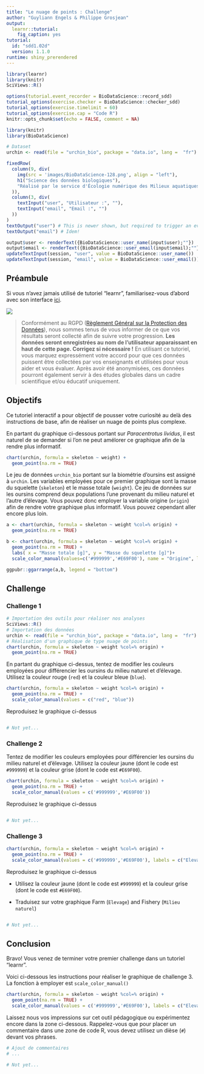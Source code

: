 ```yaml
---
title: "Le nuage de points : Challenge"
author: "Guyliann Engels & Philippe Grosjean"
output:
  learnr::tutorial:
    fig_caption: yes
tutorial:
  id: "sdd1.02d"
  version: 1.1.0
runtime: shiny_prerendered
---
```


```r
library(learnr)
library(knitr)
SciViews::R()

options(tutorial.event_recorder = BioDataScience::record_sdd)
tutorial_options(exercise.checker = BioDataScience::checker_sdd)
tutorial_options(exercise.timelimit = 60)
tutorial_options(exercise.cap = "Code R")
knitr::opts_chunk$set(echo = FALSE, comment = NA)

library(knitr)
library(BioDataScience)

# Dataset
urchin <- read(file = "urchin_bio", package = "data.io", lang =  "fr")
```

```r
fixedRow(
  column(9, div(
    img(src = 'images/BioDataScience-128.png', align = "left"),
    h1("Science des données biologiques"),
    "Réalisé par le service d'Écologie numérique des Milieux aquatiques, Université de Mons (Belgique)"
  )),
  column(3, div(
    textInput("user", "Utilisateur :", ""),
    textInput("email", "Email :", "")
  ))
)
textOutput("user") # This is newer shown, but required to trigger an event!
textOutput("email") # Idem!
```

```r
output$user <- renderText({BioDataScience::user_name(input$user);""})
output$email <- renderText({BioDataScience::user_email(input$email);""})
updateTextInput(session, "user", value = BioDataScience::user_name())
updateTextInput(session, "email", value = BioDataScience::user_email())
```


## Préambule

Si vous n'avez jamais utilisé de tutoriel "learnr", familiarisez-vous d'abord avec son interface [ici](http://biodatascience-course.sciviews.org/sdd-umons/learnr.html).

![](images/attention.jpg)

> Conformément au RGPD ([Règlement Général sur la Protection des Données](https://ec.europa.eu/info/law/law-topic/data-protection/reform/rules-business-and-organisations/principles-gdpr_fr)), nous sommes tenus de vous informer de ce que vos résultats seront collecté afin de suivre votre progression. **Les données seront enregistrées au nom de l'utilisateur apparaissant en haut de cette page. Corrigez si nécessaire !** En utilisant ce tutoriel, vous marquez expressément votre accord pour que ces données puissent être collectées par vos enseignants et utilisées pour vous aider et vous évaluer. Après avoir été anonymisées, ces données pourront également servir à des études globales dans un cadre scientifique et/ou éducatif uniquement.

## Objectifs

Ce tutoriel interactif a pour objectif de pousser votre curiosité au delà des instructions de base, afin de réaliser un nuage de points plus complexe. 

En partant du graphique ci-dessous portant sur *Paracentrotus lividus*, il est naturel de se demander si l'on ne peut amélorer ce graphique afin de la rendre plus informatif. 

```r
chart(urchin, formula = skeleton ~ weight) +
  geom_point(na.rm = TRUE)
```

Le jeu de données `urchin_bio` portant sur la biométrie d'oursins est assigné à `urchin`.  Les variables employées pour ce premier graphique sont la masse du squelette (`skeleton`) et le masse totale (`weight`). Ce jeu de données sur les oursins comprend deux populations l'une provenant du milieu naturel et l'autre d'élevage.  Vous pouvez donc employer la variable origine (`origin`) afin de rendre votre graphique plus informatif. Vous pouvez cependant aller encore plus loin. 

```r

a <- chart(urchin, formula = skeleton ~ weight %col=% origin) +
  geom_point(na.rm = TRUE)

b <- chart(urchin, formula = skeleton ~ weight %col=% origin) +
  geom_point(na.rm = TRUE) +
  labs( x = "Masse totale [g]", y = "Masse du squelette [g]")+
  scale_color_manual(values=c('#999999','#E69F00'), name = "Origine", labels = c("Elevage", "Milieu naturel"))

ggpubr::ggarrange(a,b, legend = "bottom")
```

## Challenge

### Challenge 1

```r
# Importation des outils pour réaliser nos analyses
SciViews::R()
# Importation des données 
urchin <- read(file = "urchin_bio", package = "data.io", lang =  "fr")
# Réalisation d'un graphique de type nuage de points
chart(urchin, formula = skeleton ~ weight %col=% origin) +
  geom_point(na.rm = TRUE)
```

 
En partant du graphique ci-dessus, tentez de modifier les couleurs employées pour différencier les oursins du milieu naturel et d'élevage. Utilisez la couleur rouge (`red`) et la couleur bleue (`blue`). 

```r
chart(urchin, formula = skeleton ~ weight %col=% origin) +
  geom_point(na.rm = TRUE) +
  scale_color_manual(values = c("red", "blue"))
```

Reproduisez le graphique ci-dessus

```r

```

```r
# Not yet...
```

### Challenge 2

Tentez de modifier les couleurs employées pour différencier les oursins du milieu naturel et d'élevage. Utilisez la couleur jaune (dont le code est `#999999`) et la couleur grise (dont le code est `#E69F00`). 

```r
chart(urchin, formula = skeleton ~ weight %col=% origin) +
  geom_point(na.rm = TRUE) +
  scale_color_manual(values = c('#999999','#E69F00'))
```

Reproduisez le graphique ci-dessus

```r

```

```r
# Not yet...
```

### Challenge 3 


```r
chart(urchin, formula = skeleton ~ weight %col=% origin) +
  geom_point(na.rm = TRUE) +
  scale_color_manual(values = c('#999999','#E69F00'), labels = c("Elevage", "Milieu naturel"))
```

Reproduisez le graphique ci-dessus

- Utilisez la couleur jaune (dont le code est `#999999`) et la couleur grise (dont le code est `#E69F00`). 

- Traduisez sur votre graphique Farm (`Elevage`) and Fishery (`Milieu naturel`)

```r

```


```r
# Not yet...
```

## Conclusion 


Bravo! Vous venez de terminer votre premier challenge dans un  tutoriel "learnr". 

Voici ci-dessous les instructions pour  réaliser le graphique de challenge 3. La fonction à employer est `scale_color_manual()`

```r
chart(urchin, formula = skeleton ~ weight %col=% origin) +
  geom_point(na.rm = TRUE) +
  scale_color_manual(values = c('#999999','#E69F00'), labels = c("Elevage", "Milieu naturel"))
```

Laissez nous vos impressions sur cet outil pédagogique ou expérimentez encore dans la zone ci-dessous. Rappelez-vous que pour placer un commentaire dans une zone de code R, vous devez utilisez un dièse (`#`) devant vos phrases.

```r
# Ajout de commentaires 
# ...
```

```r
# Not yet...
```
